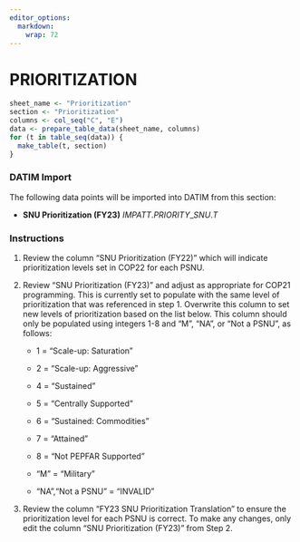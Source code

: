 ```yaml
---
editor_options: 
  markdown: 
    wrap: 72
---
```


\blandscape

# PRIORITIZATION

```r
sheet_name <- "Prioritization"
section <- "Prioritization"
columns <- col_seq("C", "E")
data <- prepare_table_data(sheet_name, columns)
for (t in table_seq(data)) {
  make_table(t, section)
}
```

### DATIM Import

The following data points will be imported into DATIM from this section:

-   **SNU Prioritization (FY23)** $IMPATT.PRIORITY\_SNU.T$

### Instructions

1.  Review the column "SNU Prioritization (FY22)" which will indicate
    prioritization levels set in COP22 for each PSNU.

2.  Review "SNU Prioritization (FY23)" and adjust as appropriate for
    COP21 programming. This is currently set to populate with the same
    level of prioritization that was referenced in step 1. Overwrite
    this column to set new levels of prioritization based on the list
    below. This column should only be populated using integers 1-8 and
    "M", "NA", or "Not a PSNU", as follows:

    -   1 = "Scale-up: Saturation"

    -   2 = "Scale-up: Aggressive"

    -   4 = "Sustained"

    -   5 = "Centrally Supported"

    -   6 = "Sustained: Commodities"

    -   7 = "Attained"

    -   8 = "Not PEPFAR Supported"

    -   "M" = "Military"

    -   "NA","Not a PSNU" = "INVALID"

3.  Review the column "FY23 SNU Prioritization Translation" to ensure
    the prioritization level for each PSNU is correct. To make any
    changes, only edit the column "SNU Prioritization (FY23)" from
    Step 2.

\elandscape

\newpage
